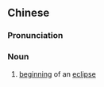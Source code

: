 ==Chinese==
{{zh-forms}}

===Pronunciation===
{{zh-pron
|m=shíshǐ
|cat=n
}}

===Noun===
{{zh-noun}}

# {{lb|zh|astronomy}} [[beginning]] of an [[eclipse]]